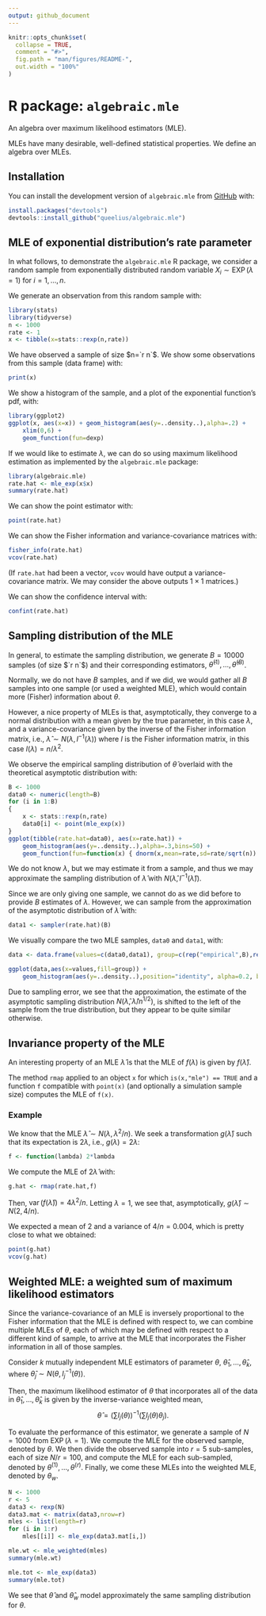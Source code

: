 ```yaml
---
output: github_document
---
```


<!-- README.md is generated from README.Rmd. Please edit that file -->

```r
knitr::opts_chunk$set(
  collapse = TRUE,
  comment = "#>",
  fig.path = "man/figures/README-",
  out.width = "100%"
)
```

# R package: `algebraic.mle`

<!-- badges: start -->
<!-- badges: end -->

An algebra over maximum likelihood estimators (MLE).

MLEs have many desirable, well-defined statistical properties.
We define an algebra over MLEs.

## Installation

You can install the development version of `algebraic.mle` from [GitHub](https://github.com/) with:

```r
install.packages("devtools")
devtools::install_github("queelius/algebraic.mle")
```

## MLE of exponential distribution's rate parameter
In what follows, to demonstrate the `algebraic.mle` R package, we consider a
random sample from exponentially distributed random variable
$X_i \sim \operatorname{EXP}(\lambda=1)$ for $i=1,\ldots,n$.

We generate an observation from this random sample with:
```r
library(stats)
library(tidyverse)
n <- 1000
rate <- 1
x <- tibble(x=stats::rexp(n,rate))
```

We have observed a sample of size $n=`r n`$.
We show some observations from this sample (data frame) with:
```r
print(x)
```

We show a histogram of the sample, and a plot of the exponential function's
pdf, with:
```r
library(ggplot2)
ggplot(x, aes(x=x)) + geom_histogram(aes(y=..density..),alpha=.2) +
    xlim(0,6) + 
    geom_function(fun=dexp)
```

If we would like to estimate $\lambda$, we can do so using maximum likelihood
estimation as implemented by the `algebraic.mle` package:
```r
library(algebraic.mle)
rate.hat <- mle_exp(x$x)
summary(rate.hat)
```

We can show the point estimator with:
```r
point(rate.hat)
```

We can show the Fisher information and variance-covariance matrices with:
```r
fisher_info(rate.hat)
vcov(rate.hat)
```

(If `rate.hat` had been a vector, `vcov` would have output a variance-covariance
matrix. We may consider the above outputs $1 \times 1$ matrices.)

We can show the confidence interval with:
```r
confint(rate.hat)
```

## Sampling distribution of the MLE
In general, to estimate the sampling distribution, we generate $B=10000$ samples
(of size $`r n`$) and their corresponding estimators,
$\hat\theta^{(1)},\ldots,\hat\theta^{(B)}$.

Normally, we do not have $B$ samples, and if we did, we would gather
all $B$ samples into one sample (or used a weighted MLE), which would contain
more (Fisher) information about $\theta$.

However, a nice property of MLEs is that, asymptotically, they converge to
a normal distribution with a mean given by the true parameter, in this case
$\lambda$, and a variance-covariance given by the inverse of the Fisher
information matrix, i.e., $\hat\lambda \sim N(\lambda,I^{-1}(\lambda))$ where
$I$ is the Fisher information matrix, in this case $I(\lambda) = n/\lambda^2$.

We observe the empirical sampling distribution of $\hat\theta$ overlaid with
the theoretical asymptotic distribution with:
```r
B <- 1000
data0 <- numeric(length=B)
for (i in 1:B)
{
    x <- stats::rexp(n,rate)
    data0[i] <- point(mle_exp(x))
}
ggplot(tibble(rate.hat=data0), aes(x=rate.hat)) +
    geom_histogram(aes(y=..density..),alpha=.3,bins=50) +
    geom_function(fun=function(x) { dnorm(x,mean=rate,sd=rate/sqrt(n)) })
```

We do not know $\lambda$, but we may estimate it from a sample, and thus
we may approximate the sampling distribution of $\hat\lambda$ with
$N(\hat\lambda,I^{-1}(\hat\lambda))$.

Since we are only giving one sample, we cannot do as we did before to provide
$B$ estimates of $\lambda$.
However, we can sample from the approximation of the asymptotic distribution of
$\hat\lambda$ with:
```r
data1 <- sampler(rate.hat)(B)
```

We visually compare the two MLE samples, `data0` and `data1`, with:
```r
data <- data.frame(values=c(data0,data1), group=c(rep("empirical",B),rep("approximation",B)))

ggplot(data,aes(x=values,fill=group)) +
    geom_histogram(aes(y=..density..),position="identity", alpha=0.2, bins=50)
```

Due to sampling error, we see that the approximation, the estimate of the
asymptotic sampling distribution $N(\hat\lambda,\hat\lambda/n^{1/2})$, is
shifted to the left of the sample from the true distribution, but they appear to
be quite similar otherwise.

## Invariance property of the MLE

An interesting property of an MLE $\hat\lambda$ is that the MLE of $f(\lambda)$
is given by $f(\hat\lambda)$.

The method `rmap` applied to an object `x` for which `is(x,"mle") == TRUE` and a
function `f` compatible with `point(x)` (and optionally a simulation
sample size) computes the MLE of `f(x)`.

### Example
We know that the MLE $\hat\lambda \sim N(\lambda,\lambda^2/n)$.
We seek a transformation $g(\hat\lambda)$ such that its expectation is
$2 \lambda$, i.e., $g(\lambda) = 2\lambda$:
```r
f <- function(lambda) 2*lambda
```

We compute the MLE of $2 \hat\lambda$ with:
```r
g.hat <- rmap(rate.hat,f)
```


Then, $\operatorname{var}(f(\hat\lambda)) = 4 \lambda^2/n$.
Letting $\lambda=1$, we see that, asymptotically,
$g(\hat\lambda) \sim N(2,4/n)$.

We expected a mean of $2$ and a variance of $4/n = 0.004$, which is pretty
close to what we obtained:
```r
point(g.hat)
vcov(g.hat)
```

## Weighted MLE: a weighted sum of maximum likelihood estimators

Since the variance-covariance of an MLE is inversely proportional to the
Fisher information that the MLE is defined with respect to, we can combine
multiple MLEs of $\theta$, each of which may be defined with respect to a
different kind of sample, to arrive at the MLE that incorporates the Fisher
information in all of those samples.

Consider $k$ mutually independent MLE estimators of parameter $\theta$,
$\hat\theta_1,\ldots,\hat\theta_k$, where $\hat\theta_j \sim N(\theta,I_j^{-1}(\theta))$.

Then, the maximum likelihood estimator of $\theta$ that incorporates all of
the data in $\hat\theta_1,\ldots,\hat\theta_k$ is given by the inverse-variance
weighted mean,
$$
    \hat\theta = \left(\sum I_j(\theta)\right)^{-1} \left(\sum I_j(\theta) \theta_j\right).
$$


To evaluate the performance of this estimator, we generate a sample of $N=1000$
from $\operatorname{EXP}(\lambda=1)$.
We compute the MLE for the observed sample, denoted by $\theta$.
We then divide the observed sample into $r=5$ sub-samples, each of size
$N/r=100$, and compute the MLE for each sub-sampled, denoted by
$\theta^{(1)},\ldots,\theta^{(r)}$.
Finally, we come these MLEs into the weighted MLE, denoted by $\theta_w$.

```r
N <- 1000
r <- 5
data3 <- rexp(N)
data3.mat <- matrix(data3,nrow=r)
mles <- list(length=r)
for (i in 1:r)
    mles[[i]] <- mle_exp(data3.mat[i,])

mle.wt <- mle_weighted(mles)
summary(mle.wt)

mle.tot <- mle_exp(data3)
summary(mle.tot)
```

We see that $\hat\theta$ and $\hat\theta_w$ model approximately the same sampling
distribution for $\theta$.
